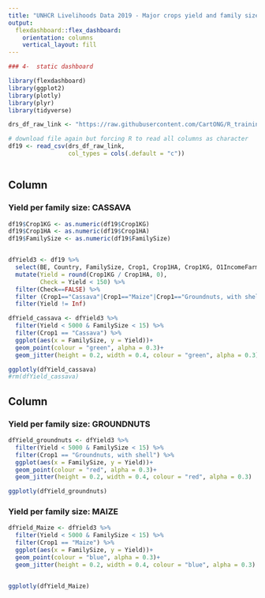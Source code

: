 ```yaml
---
title: "UNHCR Livelihoods Data 2019 - Major crops yield and family size"
output: 
  flexdashboard::flex_dashboard:
    orientation: columns
    vertical_layout: fill
---
```


```r
### 4-  static dashboard

library(flexdashboard)
library(ggplot2)
library(plotly)
library(plyr)
library(tidyverse)

drs_df_raw_link <- "https://raw.githubusercontent.com/CartONG/R_training/main/df19.csv?token=ALMJAS5FZNUMPT2YXW2HM23A4B6Z2"

# download file again but forcing R to read all columns as character
df19 <- read_csv(drs_df_raw_link,
                 col_types = cols(.default = "c"))



```

Column {data-width=350}
-----------------------------------------------------------------------

### Yield per family size: CASSAVA

```r
df19$Crop1KG <- as.numeric(df19$Crop1KG)
df19$Crop1HA <- as.numeric(df19$Crop1HA)
df19$FamilySize <- as.numeric(df19$FamilySize)


dfYield3 <- df19 %>%
  select(BE, Country, FamilySize, Crop1, Crop1HA, Crop1KG, O1IncomeFarming, ArrivalYear) %>% 
  mutate(Yield = round(Crop1KG / Crop1HA, 0),
         Check = Yield < 150) %>% 
  filter(Check==FALSE) %>% 
  filter (Crop1=="Cassava"|Crop1=="Maize"|Crop1=="Groundnuts, with shell") %>% 
  filter(Yield != Inf)

dfYield_cassava <- dfYield3 %>% 
  filter(Yield < 5000 & FamilySize < 15) %>% 
  filter(Crop1 == "Cassava") %>% 
  ggplot(aes(x = FamilySize, y = Yield))+
  geom_point(colour = "green", alpha = 0.3)+
  geom_jitter(height = 0.2, width = 0.4, colour = "green", alpha = 0.3)

ggplotly(dfYield_cassava)
#rm(dfYield_cassava)

```

Column {data-width=350}
-----------------------------------------------------------------------

### Yield per family size: GROUNDNUTS

```r


dfYield_groundnuts <- dfYield3 %>% 
  filter(Yield < 5000 & FamilySize < 15) %>% 
  filter(Crop1 == "Groundnuts, with shell") %>% 
  ggplot(aes(x = FamilySize, y = Yield))+
  geom_point(colour = "red", alpha = 0.3)+
  geom_jitter(height = 0.2, width = 0.4, colour = "red", alpha = 0.3)

ggplotly(dfYield_groundnuts)

```

### Yield per family size: MAIZE

```r
dfYield_Maize <- dfYield3 %>% 
  filter(Yield < 5000 & FamilySize < 15) %>% 
  filter(Crop1 == "Maize") %>% 
  ggplot(aes(x = FamilySize, y = Yield))+
  geom_point(colour = "blue", alpha = 0.3)+
  geom_jitter(height = 0.2, width = 0.4, colour = "blue", alpha = 0.3)


ggplotly(dfYield_Maize)

```

